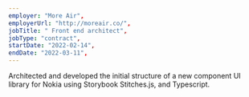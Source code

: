 ```yaml
---
employer: "More Air",
employerUrl: "http://moreair.co/",
jobTitle: " Front end architect",
jobType: "contract",
startDate: "2022-02-14",
endDate: "2022-03-11",
---
```


Architected and developed the initial structure of a new component UI library for Nokia using Storybook Stitches.js, and Typescript.
